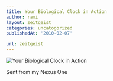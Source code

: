 ```yaml
---
title: Your Biological Clock in Action
author: rami
layout: zeitgeist
categories: uncatogorized
publishedAt: '2010-02-07'

url: zeitgeist
---
```


![Your Biological Clock in Action](/assets/images/content/zeitgeist/your-biological-clock-in-action.png)

Sent from my Nexus One
